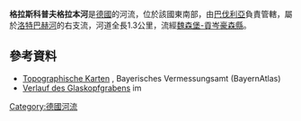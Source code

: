 {{Coord|48.98734|N|10.69696|E|display=title}}

'''格拉斯科普夫格拉本河'''是[[德國|德國]]的河流，位於該國東南部，由[[巴伐利亞|巴伐利亞]]負責管轄，屬於[[洛特巴赫河|洛特巴赫河]]的右支流，河道全長1.3公里，流經[[魏森堡-貢岑豪森縣|魏森堡-貢岑豪森縣]]。

==參考資料==
*[http://geoportal.bayern.de/bayernatlas/?x=2RgYT2iGt9hGht0RHc3xiDib3o8*xpn8asNoYyKBuMIutXVD2S2N6b29IcYLbSYqSACNyfbOxMkZNucFaBtGHUOuuEbuVZGy9wDE9J*h3ag&X=5429048.14&Y=4405026.00&zoom=11&lang=de&topic=ba&bgLayer=tk&catalogNodes=122 Topographische Karten] {{Wayback|url=http://geoportal.bayern.de/bayernatlas/?x=2RgYT2iGt9hGht0RHc3xiDib3o8*xpn8asNoYyKBuMIutXVD2S2N6b29IcYLbSYqSACNyfbOxMkZNucFaBtGHUOuuEbuVZGy9wDE9J*h3ag&X=5429048.14&Y=4405026.00&zoom=11&lang=de&topic=ba&bgLayer=tk&catalogNodes=122 |date=20160304204634 }}, Bayerisches Vermessungsamt (BayernAtlas)
* [http://geoportal.bayern.de/bayernatlas/?x=2RgYT2iGt9hGht0RHc3xiDib3o8*xpn8asNoYyKBuMIutXVD2S2N6b29IcYLbSYqSACNyfbOxMkZNucFaBtGHUOuuEbuVZGy9wDE9J*h3ag&X=5429048.14&Y=4405026.00&zoom=11&lang=de&topic=ba&bgLayer=tk&catalogNodes=122 Verlauf des Glaskopfgrabens] {{Wayback|url=http://geoportal.bayern.de/bayernatlas/?x=2RgYT2iGt9hGht0RHc3xiDib3o8*xpn8asNoYyKBuMIutXVD2S2N6b29IcYLbSYqSACNyfbOxMkZNucFaBtGHUOuuEbuVZGy9wDE9J*h3ag&X=5429048.14&Y=4405026.00&zoom=11&lang=de&topic=ba&bgLayer=tk&catalogNodes=122 |date=20160304204634 }} im ''{{GeoQuelle|DE-BY|BV|ref=nein}}''

{{Germany-geo-stub}}
[[Category:德國河流|Category:德國河流]]